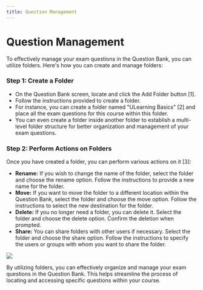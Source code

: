 ```yaml
---
title: Question Management
---
```


# Question Management

To effectively manage your exam questions in the Question Bank, you can utilize folders. Here's how you can create and manage folders:

### Step 1: Create a Folder

- On the Question Bank screen, locate and click the Add Folder button [1].
- Follow the instructions provided to create a folder.
- For instance, you can create a folder named "ULearning Basics" [2] and place all the exam questions for this course within this folder.
- You can even create a folder inside another folder to establish a multi-level folder structure for better organization and management of your exam questions.

### Step 2: Perform Actions on Folders

Once you have created a folder, you can perform various actions on it [3]:

- **Rename:** If you wish to change the name of the folder, select the folder and choose the rename option. Follow the instructions to provide a new name for the folder.
- **Move:** If you want to move the folder to a different location within the Question Bank, select the folder and choose the move option. Follow the instructions to select the new destination for the folder.
- **Delete:** If you no longer need a folder, you can delete it. Select the folder and choose the delete option. Confirm the deletion when prompted.
- **Share:** You can share folders with other users if necessary. Select the folder and choose the share option. Follow the instructions to specify the users or groups with whom you want to share the folder.

![](/img/utest/teacher/question04.png)

By utilizing folders, you can effectively organize and manage your exam questions in the Question Bank. This helps streamline the process of locating and accessing specific questions within your course.